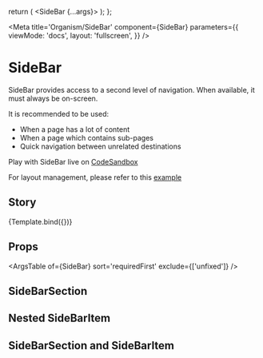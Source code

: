 

  return (
    <SideBar {...args}>
      <SideBarSection label='Section #1'>
        <SideBarItem label='Direct link #1' to='/link1' />
        <SideBarItem label='Direct link #2 - external link' to='/link2' externalLink />
        <SideBarItem label='Direct link #3' to='/link3' />
      </SideBarSection>
      <SideBarSection label='Section #2'>
        <SideBarItem label='Disabled subsection #2-1' to='/link4' disabled>
          <SideBarItem label='Direct link 1 in #2-1' to='/link4/link1' />
          <SideBarItem label='Direct link 2 in #2-2' to='/link4/link2' />
        </SideBarItem>
        <SideBarItem label='Subsection #2-2 with divider' to='/link5'>
          <SideBarItem label='Direct link 1 in #2-2' to='/link5/link1' />
          <SideBarItem label='Direct link 2 in #2-2' to='/link5/link2' />
        </SideBarItem>
        <SideBarItem label='Subsection #2-3' to='/link6'>
          <SideBarItem label='Direct link 1 in #2-3' to='/link6/link1' />
          <SideBarItem label='Direct link 2 in #2-3' to='/link6/link2' />
        </SideBarItem>
        <SideBarItem label='Hidden subsection #2-4' to='/link7' hidden>
          <SideBarItem label='Direct link 1 in #2-4' to='/link7/link1' />
          <SideBarItem label='Direct link 2 in #2-4' to='/link7/link2' />
        </SideBarItem>
      </SideBarSection>
      <SideBarSection divider label='Section #3 with divider'>
        <SideBarItem label='Subsection #3-1 with only one non-hidden subitem' to='/link8'>
          <SideBarItem label='Hidden direct link 1 in #3-1' to='/link8/link1' hidden />
          <SideBarItem label='Direct link 3 in #3-1' to='/link8/link2' />
        </SideBarItem>
        <SideBarItem label='Subsection #3-2 with all subitems hidden or disabled' to='/link9'>
          <SideBarItem label='Hidden direct link 1 in #3-2' to='/link9/link1' hidden />
          <SideBarItem label='Hidden direct link 2 in #3-2' to='/link9/link2' disabled />
        </SideBarItem>
      </SideBarSection>
      <SideBarSection divider>
        <SideBarItem label='Direct link in invisible section with divider' to='/link10' />
      </SideBarSection>
    </SideBar>
  );
};

<Meta
  title='Organism/SideBar'
  component={SideBar}
  parameters={{
    viewMode: 'docs',
    layout: 'fullscreen',
  }}
/>

# SideBar

SideBar provides access to a second level of navigation. When available, it must always be on-screen.

It is recommended to be used:

- When a page has a lot of content
- When a page which contains sub-pages
- Quick navigation between unrelated destinations

Play with SideBar live on [CodeSandbox](https://codesandbox.io/s/sidebar-demo-t4s312)

For layout management, please refer to this [example](https://codesandbox.io/s/size-management-sidebar-xtpkk0)

## Story

<Canvas>
  <Story
    name='SideBar'
    args={{
      backToMenu: 'Back to menu',
      height: '600px',
      unfixed: true,
      width: '300px',
    }}>
    {Template.bind({})}
  </Story>
</Canvas>

## Props

<ArgsTable of={SideBar} sort='requiredFirst' exclude={['unfixed']} />

## SideBarSection

<Canvas withSource='open'>
  <Story name='SideBarSection'>
    <SideBar backToMenu='Back to menu' height='300px' unfixed width='250px'>
      <SideBarSection label='Section #1'>
        <SideBarItem label='Direct link #1' to='/link1' />
        <SideBarItem label='Direct link #2 - external link' to='/link2' externalLink />
        <SideBarItem label='Direct link #3' to='/link3' />
      </SideBarSection>
    </SideBar>
  </Story>
</Canvas>

## Nested SideBarItem

<Canvas withSource='open'>
  <Story name='Nested SideBarItem'>
    <SideBar backToMenu='Back to menu' height='250px' unfixed width='400px'>
      <SideBarItem label='With subitems' to='/link1'>
        <SideBarItem label='Direct link #1' to='/link1/link1' />
        <SideBarItem label='Direct link #2' to='/link1/link2' />
      </SideBarItem>
      <SideBarItem label='Direct Link' to='/link2' />
    </SideBar>
  </Story>
</Canvas>

## SideBarSection and SideBarItem

<Canvas withSource='open'>
  <Story name='SideBarSection and SideBarItem'>
    <SideBar backToMenu='Back to menu' height='600px' unfixed width='250px'>
      <SideBarSection label='Section #1'>
        <SideBarItem label='Direct link #1' to='/link1' />
        <SideBarItem label='Direct link #2 - external link' to='/link2' externalLink />
        <SideBarItem label='Direct link #3' to='/link3' />
      </SideBarSection>
      <SideBarSection label='Section #2'>
        <SideBarItem label='Disabled subsection #2-1' to='/link4' disabled>
          <SideBarItem label='Direct link 1 in #2-1' to='/link4/link1' />
          <SideBarItem label='Direct link 2 in #2-2' to='/link4/link2' />
        </SideBarItem>
        <SideBarItem label='Subsection #2-2 with divider' to='/link5'>
          <SideBarItem label='Direct link 1 in #2-2' to='/link5/link1' />
          <SideBarItem label='Direct link 2 in #2-2' to='/link5/link2' />
        </SideBarItem>
        <SideBarItem label='Subsection #2-3' to='/link6'>
          <SideBarItem label='Direct link 1 in #2-3' to='/link6/link1' />
          <SideBarItem label='Direct link 2 in #2-3' to='/link6/link2' />
        </SideBarItem>
        <SideBarItem label='Hidden subsection #2-4' to='/link7' hidden>
          <SideBarItem label='Direct link 1 in #2-4' to='/link7/link1' />
          <SideBarItem label='Direct link 2 in #2-4' to='/link7/link2' />
        </SideBarItem>
      </SideBarSection>
      <SideBarSection label='Section #3 with divider' divider>
        <SideBarItem label='Subsection #3-1 with only one non-hidden subitem' to='/link8'>
          <SideBarItem label='Hidden direct link 1 in #3-1' to='/link8/link1' hidden />
          <SideBarItem label='Direct link 3 in #3-1' to='/link8/link2' />
        </SideBarItem>
        <SideBarItem label='Subsection #3-2 with all subitems hidden or disabled' to='/link9'>
          <SideBarItem label='Hidden direct link 1 in #3-2' to='/link9/link1' hidden />
          <SideBarItem label='Hidden direct link 2 in #3-2' to='/link9/link2' disabled />
        </SideBarItem>
      </SideBarSection>
      <SideBarSection divider>
        <SideBarItem label='Direct link in invisible section with divider' to='/link10' />
      </SideBarSection>
    </SideBar>
  </Story>
</Canvas>
